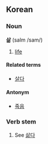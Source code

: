 ==Korean==
===Noun===
'''삶''' (salm /sam/)

# [[life]]

====Related terms====
*[[살다]]

====Antonym====
*[[죽음]]

===Verb stem===

# See [[삶다]]